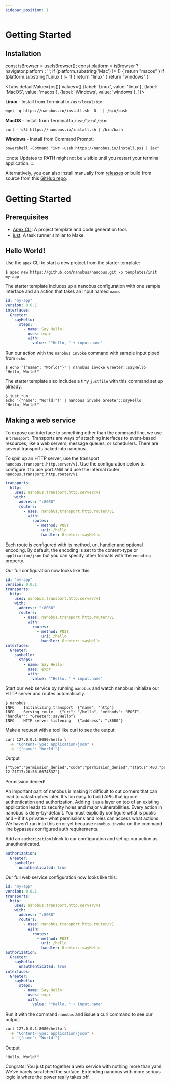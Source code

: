 ```yaml
---
sidebar_position: 1
---
```



# Getting Started


## Installation

  const isBrowser = useIsBrowser();
  const platform = isBrowser ? navigator.platform : '';
  if (platform.substring('Mac') != 1) {
    return "macos"
  }
  if (platform.substring('Linux') != 1) {
    return "linux"
  }
  return "windows"
}

<Tabs
  defaultValue={os()}
  values={[
    {label: 'Linux', value: 'linux'},
    {label: 'MacOS', value: 'macos'},
    {label: 'Windows', value: 'windows'},
  ]}>
  <TabItem value="linux">

**Linux** - Install from Terminal to `/usr/local/bin`:

```shell
wget -q https://nanobus.io/install.sh -O - | /bin/bash
```

  </TabItem>
  <TabItem value="macos">

**MacOS** - Install from Terminal to `/usr/local/bin`:

```shell
curl -fsSL https://nanobus.io/install.sh | /bin/bash
```

  </TabItem>

  <TabItem value="windows">

**Windows** - Install from Command Prompt:

```shell
powershell -Command "iwr -useb https://nanobus.io/install.ps1 | iex"
```

:::note
Updates to PATH might not be visible until you restart your terminal application.
:::

  </TabItem>
</Tabs>

Alternatively, you can also install manually from [releases](https://github.com/nanobus/nanobbus/releases) or build from source from this [GitHub repo](https://github.com/nanobus/nanobus).

# Getting Started

## Prerequisites

- [Apex CLI][apex]: A project template and code generation tool.
- [just]: A task runner similar to Make.

## Hello World!

Use the `apex` CLI to start a new project from the starter template:

```console
$ apex new https://github.com/nanobus/nanobus.git -p templates/init my-app
```

The starter template includes up a nanobus configuration with one sample interface and an action that takes an input named `name`.

```yaml
id: "my-app"
version: 0.0.1
interfaces:
  Greeter:
    sayHello:
      steps:
        - name: Say Hello!
          uses: expr
          with:
            value: '"Hello, " + input.name'
```

Run our action with the `nanobus invoke` command with sample input piped from `echo`:

```console
$ echo '{"name": "World!"}' | nanobus invoke Greeter::sayHello
"Hello, World!"
```

The starter template also includes a tiny `justfile` with this command set up already.

```console
$ just run
echo '{"name": "World!"}' | nanobus invoke Greeter::sayHello
"Hello, World!"
```

## Making a web service

To expose our interface to something other than the command line, we use a `transport`. Transports are ways of attaching interfaces to event-based resources, like a web servers, message queues, or schedulers. There are several transports baked into nanobus.

To spin up an HTTP server, use the transport `nanobus.transport.http.server/v1`. Use the configuration below to configure it to use port `8080` and use the internal router `nanobus.transport.http.router/v1`

```yaml
transports:
  http:
    uses: nanobus.transport.http.server/v1
    with:
      address: ":8080"
      routers:
        - uses: nanobus.transport.http.router/v1
          with:
            routes:
              - method: POST
                uri: /hello
                handler: Greeter::sayHello
```

Each route is configured with its method, uri, handler and optional encoding. By default, the encoding is set to the content-type or `application/json` but you can specify other formats with the `encoding` property.

Our full configuration now looks like this:

```yaml
id: "my-app"
version: 0.0.1
transports:
  http:
    uses: nanobus.transport.http.server/v1
    with:
      address: ":8080"
      routers:
        - uses: nanobus.transport.http.router/v1
          with:
            routes:
              - method: POST
                uri: /hello
                handler: Greeter::sayHello
interfaces:
  Greeter:
    sayHello:
      steps:
        - name: Say Hello!
          uses: expr
          with:
            value: '"Hello, " + input.name'
```

Start our web service by running `nanobus` and watch nanobus initialize our HTTP server and routes automatically.

```console
$ nanobus
INFO	Initializing transport	{"name": "http"}
INFO	Serving route	{"uri": "/hello", "methods": "POST", "handler": "Greeter::sayHello"}
INFO	HTTP server listening	{"address": ":8080"}
```

Make a request with a tool like curl to see the output:

```sh
curl 127.0.0.1:8080/hello \
  -H "Content-Type: application/json" \
  -d '{"name": "World!"}'
```

Output

```
{"type":"permission_denied","code":"permission_denied","status":403,"path":"/hello","timestamp":"2022-12-21T17:26:56.067483Z"}
```

Permission denied!

An important part of nanobus is making it difficult to cut corners that can lead to catastrophes later. It's too easy to build APIs that ignore authentication and authorization. Adding it as a layer on top of an existing application leads to security holes and major vulnerabilities. Every action in nanobus is deny-by-default. You must explicitly configure what is public and – if it's private – what permissions and roles can access what actions. We haven't run into this error yet because `nanobus invoke` on the command line bypasses configured auth requirements.

Add an `authorization` block to our configuration and set up our action as unauthenticated.

```yaml
authorization:
  Greeter:
    sayHello:
      unauthenticated: true
```

Our full web service configuration now looks like this:

```yaml
id: "my-app"
version: 0.0.1
transports:
  http:
    uses: nanobus.transport.http.server/v1
    with:
      address: ":8080"
      routers:
        - uses: nanobus.transport.http.router/v1
          with:
            routes:
              - method: POST
                uri: /hello
                handler: Greeter::sayHello
authorization:
  Greeter:
    sayHello:
      unauthenticated: true
interfaces:
  Greeter:
    sayHello:
      steps:
        - name: Say Hello!
          uses: expr
          with:
            value: '"Hello, " + input.name'
```

Run it with the command `nanobus` and issue a curl command to see our output.


```sh
curl 127.0.0.1:8080/hello \
  -H "Content-Type: application/json" \
  -d '{"name": "World!"}'
```

Output

```
"Hello, World!"
```

Congrats! You just put together a web service with nothing more than yaml. We've barely scratched the surface. Extending nanobus with more serious logic is where the power really takes off.


[apex]: https://apexlang.io
[just]: https://github.com/casey/just#packages
[nanobus]: https://github.com/nanobus/nanobus
